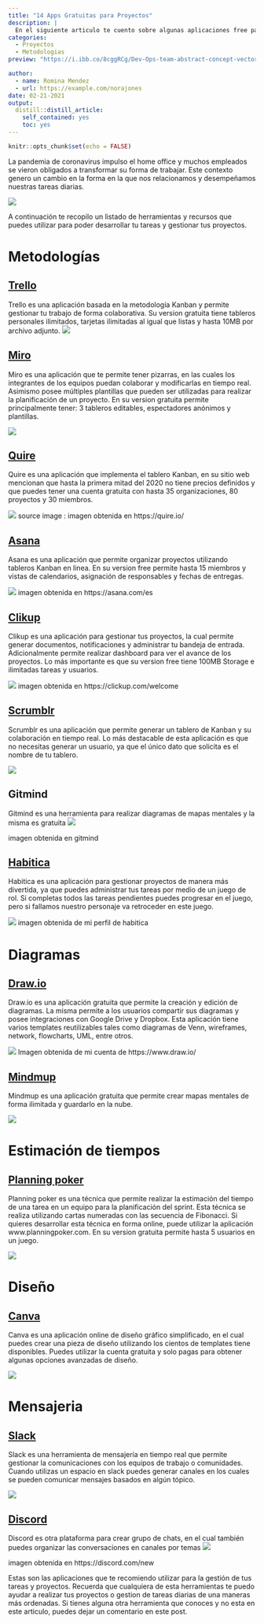 ```yaml
---
title: "14 Apps Gratuitas para Proyectos"
description: |
  En el siguiente articulo te cuento sobre algunas aplicaciones free para utilizar en tus proyectos.
categories:
  - Proyectos
  - Metodologias
preview: "https://i.ibb.co/8cggRCg/Dev-Ops-team-abstract-concept-vector-illustration-Software-development-team-member-agile-workflow-De.jpg"

author:
  - name: Romina Mendez
  - url: https://example.com/norajones
date: 02-21-2021
output:
  distill::distill_article:
    self_contained: yes
    toc: yes
---
```



```r
knitr::opts_chunk$set(echo = FALSE)
```

La pandemia de coronavirus impulso el home office y muchos empleados se vieron obligados a transformar su forma de trabajar.
Este contexto genero un cambio en la forma en la que nos relacionamos y desempeñamos nuestras tareas diarias.

![](https://i.ibb.co/8cggRCg/Dev-Ops-team-abstract-concept-vector-illustration-Software-development-team-member-agile-workflow-De.jpg)


A continuación te recopilo un listado de herramientas y recursos que puedes utilizar para poder desarrollar tu tareas y gestionar tus proyectos.

# Metodologías 

## [Trello](https://trello.com/es)
Trello es una aplicación basada en la metodología Kanban y permite gestionar tu trabajo de forma colaborativa. Su version gratuita tiene tableros personales ilimitados, tarjetas ilimitadas al igual que listas y hasta 10MB por archivo adjunto.
![](https://cdn-images-1.medium.com/max/1600/1*9okP8Tt4RBWfKsiKctz31w.jpeg)


## [Miro](https://miro.com/)
Miro es una aplicación que te permite tener pizarras, en las cuales los integrantes de los equipos puedan colaborar y modificarlas en tiempo real. Asimismo posee múltiples plantillas que pueden ser utilizadas para realizar la planificación de un proyecto.
En su version gratuita permite principalmente tener: 3 tableros editables, espectadores anónimos y plantillas.


![](https://cdn-images-1.medium.com/max/1600/1*DudlMVVIM-b3cJyn6kVPaA.png)

## [Quire](https://quire.io/)

Quire es una aplicación que implementa el tablero Kanban, en su sitio web mencionan que hasta la primera mitad del 2020 no tiene precios definidos y que puedes tener una cuenta gratuita con hasta 35 organizaciones, 80 proyectos y 30 miembros.


![](https://cdn-images-1.medium.com/max/1600/1*glnYc_G2fDzgIWxwjNsqZg.png)
source image : imagen obtenida en https://quire.io/


## [Asana](https://asana.com/)

Asana es una aplicación que permite organizar proyectos utilizando tableros Kanban en linea.
En su version free permite hasta 15 miembros y vistas de calendarios, asignación de responsables y fechas de entregas.


![](https://cdn-images-1.medium.com/max/1600/1*yPW-DVfORD5WWEu7yvy_IA.png)
imagen obtenida en https://asana.com/es


## [Clikup](https://clickup.com/)
Clikup es una aplicación para gestionar tus proyectos, la cual permite generar documentos, notificaciones y administrar tu bandeja de entrada. Adicionalmente permite realizar dashboard para ver el avance de los proyectos.
Lo más importante es que su version free tiene 100MB Storage e ilimitadas tareas y usuarios.



![](https://cdn-images-1.medium.com/max/1600/1*sYLAXPKHKFFt8IvgSVSbAw.png)
imagen obtenida en https://clickup.com/welcome

## [Scrumblr](http://scrumblr.ca/)

Scrumblr es una aplicación que permite generar un tablero de Kanban y su colaboración en tiempo real.
Lo más destacable de esta aplicación es que no necesitas generar un usuario, ya que el único dato que solicita es el nombre de tu tablero.

![](https://cdn-images-1.medium.com/max/1600/1*Z9UuyR1DwB9NEucai-FYBw.png)


## Gitmind

Gitmind es una herramienta para realizar diagramas de mapas mentales y la misma es gratuita
![](https://cdn-images-1.medium.com/max/1600/1*b-qnKf5hXnVlfpGRdJgomA.png)

imagen obtenida en gitmind


## [Habitica](https://gitmind.com/)
Habitica es una aplicación para gestionar proyectos de manera más divertida, ya que puedes administrar tus tareas por medio de un juego de rol.
Si completas todos las tareas pendientes puedes progresar en el juego, pero si fallamos nuestro personaje va retroceder en este juego.

![](https://cdn-images-1.medium.com/max/1600/1*smMXTJQqmYN-3qhMdlWtPQ.png)
imagen obtenida de mi perfil de habitica

# Diagramas

## [Draw.io](https://www.draw.io/)
Draw.io es una aplicación gratuita que permite la creación y edición de diagramas. La misma permite a los usuarios compartir sus diagramas y posee integraciones con Google Drive y Dropbox.
Esta aplicación tiene varios templates reutilizables tales como diagramas de Venn, wireframes, network, flowcharts, UML, entre otros.

![](https://cdn-images-1.medium.com/max/1600/1*ThDeyU6M_760bo79HARHSw.png)
Imagen obtenida de mi cuenta de https://www.draw.io/


## [Mindmup](https://www.mindmup.com/)
Mindmup es una aplicación gratuita que permite crear mapas mentales de forma ilimitada y guardarlo en la nube.

![](https://cdn-images-1.medium.com/max/1600/1*77xR-vtUJw6g7gY6ewc36A.png)

# Estimación de tiempos

## [Planning poker](https://planningpokeronline.com/)

Planning poker es una técnica que permite realizar la estimación del tiempo de una tarea en un equipo para la planificación del sprint.
Esta técnica se realiza utilizando cartas numeradas con las secuencia de Fibonacci.
Si quieres desarrollar esta técnica en forma online, puede utilizar la aplicación www.planningpoker.com.
En su version gratuita permite hasta 5 usuarios en un juego.

![](https://cdn-images-1.medium.com/max/1600/1*Wxn7YpKYh59roNF7YUP5Ww.png)

# Diseño

## [Canva](https://www.canva.com/es_419/)

Canva es una aplicación online de diseño gráfico simplificado, en el cual puedes crear una pieza de diseño utilizando los cientos de templates tiene disponibles.
Puedes utilizar la cuenta gratuita y solo pagas para obtener algunas opciones avanzadas de diseño.

![](https://cdn-images-1.medium.com/max/1600/1*a0R_x9Wyir7Dm0slDWktJw.jpeg)

# Mensajeria
## [Slack](https://slack.com/intl/es-ar/)
Slack es una herramienta de mensajería en tiempo real que permite gestionar la comunicaciones con los equipos de trabajo o comunidades.
Cuando utilizas un espacio en slack puedes generar canales en los cuales se pueden comunicar mensajes basados en algún tópico.

![](https://cdn-images-1.medium.com/max/1600/1*uPmdUW_5fBArWStfxwFqLg.png)


## [Discord](https://discord.com/)
Discord es otra plataforma para crear grupo de chats, en el cual también puedes organizar las conversaciones en canales por temas
![](https://cdn-images-1.medium.com/max/1600/1*RNly5iWJiU6xclQEO60IgQ.png)

imagen obtenida en https://discord.com/new

Estas son las aplicaciones que te recomiendo utilizar para la gestión de tus tareas y proyectos.
Recuerda que cualquiera de esta herramientas te puedo ayudar a realizar tus proyectos o gestion de tareas diarias de una maneras más ordenadas.
Si tienes alguna otra herramienta que conoces y no esta en este articulo, puedes dejar un comentario en este post.


